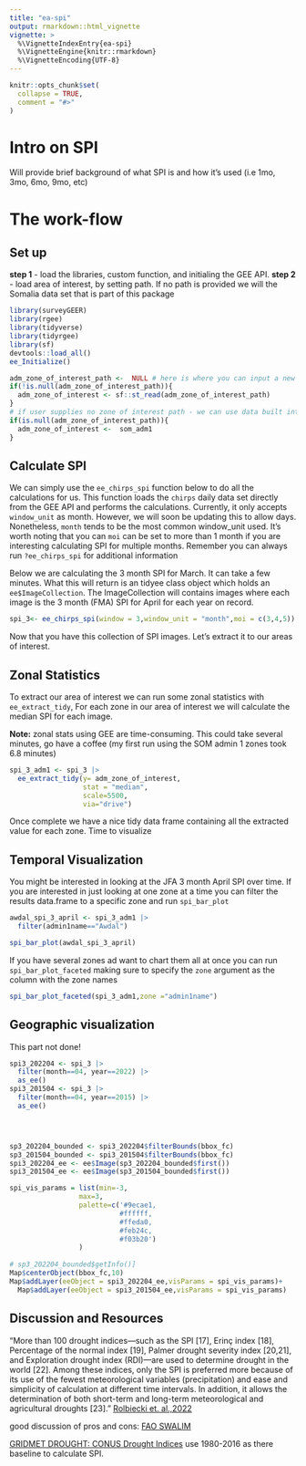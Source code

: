 ```yaml
---
title: "ea-spi"
output: rmarkdown::html_vignette
vignette: >
  %\VignetteIndexEntry{ea-spi}
  %\VignetteEngine{knitr::rmarkdown}
  %\VignetteEncoding{UTF-8}
---
```


```r
knitr::opts_chunk$set(
  collapse = TRUE,
  comment = "#>"
)
```

# Intro on SPI
Will provide brief background of what SPI is and how it's used (i.e 1mo, 3mo, 6mo, 9mo, etc)

# The work-flow

## Set up
**step 1** -  load the libraries, custom function, and initialing the GEE API.
**step 2** - load area of interest, by setting path. If no path is provided we will the Somalia data set that is part of this package


```r
library(surveyGEER)
library(rgee)
library(tidyverse)
library(tidyrgee)
library(sf)
devtools::load_all()
ee_Initialize()

adm_zone_of_interest_path <-  NULL # here is where you can input a new admin zone for graphing SPI by zone
if(!is.null(adm_zone_of_interest_path)){
  adm_zone_of_interest <- sf::st_read(adm_zone_of_interest_path)
}
# if user supplies no zone of interest path - we can use data built into surveyGEER
if(is.null(adm_zone_of_interest_path)){
  adm_zone_of_interest <-  som_adm1  
}

```

## Calculate SPI
We can simply use the `ee_chirps_spi` function below to do all the calculations for us. This function loads the `chirps` daily data set directly from the GEE API and performs the calculations. Currently, it only accepts `window_unit` as month. However, we will soon be updating this to allow days. Nonetheless, `month` tends to be the most common window_unit used. It's worth noting that you can `moi` can be set to more than 1 month if you are interesting calculating SPI for multiple months. Remember you can always run `?ee_chirps_spi` for additional information

Below we are calculating  the 3 month SPI for March. It can take a few minutes. What this will return is an tidyee class object which holds an `ee$ImageCollection`. The ImageCollection will contains images where each image is the 3 month (FMA) SPI for April for each year on record. 

```r
spi_3<- ee_chirps_spi(window = 3,window_unit = "month",moi = c(3,4,5))
```
Now that you have this collection of SPI images. Let's extract it to our areas of interest.

## Zonal Statistics

To extract our area of interest we can run some zonal statistics with `ee_extract_tidy`, For each zone in our area of interest we will calculate the median SPI for each image. 

**Note:** zonal stats using GEE are time-consuming. This could take several minutes, go have a coffee (my first run using the SOM admin 1 zones took 6.8 minutes) 

```r

spi_3_adm1 <- spi_3 |> 
  ee_extract_tidy(y= adm_zone_of_interest,
                  stat = "median",
                  scale=5500,
                  via="drive")
```
Once complete we have a nice tidy data frame containing all the extracted value for each zone. Time to visualize

## Temporal Visualization

You might be interested in looking at the JFA 3 month April SPI over time. If you are interested in just looking at one zone at a time you can filter the results data.frame to a specific zone and run `spi_bar_plot`

```r

awdal_spi_3_april <- spi_3_adm1 |> 
  filter(admin1name=="Awdal")

spi_bar_plot(awdal_spi_3_april)

```

If you have several zones ad want to chart them all at once you can run `spi_bar_plot_faceted` making sure to specify the `zone` argument as the column with the zone names
```r
spi_bar_plot_faceted(spi_3_adm1,zone ="admin1name")
```


## Geographic visualization

This part not done!

```r



spi3_202204 <- spi_3 |> 
  filter(month==04, year==2022) |>
  as_ee()
spi3_201504 <- spi_3 |> 
  filter(month==04, year==2015) |> 
  as_ee()




sp3_202204_bounded <- spi3_202204$filterBounds(bbox_fc) 
sp3_201504_bounded <- spi3_201504$filterBounds(bbox_fc) 
spi3_202204_ee <- ee$Image(sp3_202204_bounded$first())  
spi3_201504_ee <- ee$Image(sp3_201504_bounded$first())  

spi_vis_params = list(min=-3,
                 max=3,
                 palette=c('#9ecae1,
                           #ffffff,
                           #ffeda0,
                           #feb24c,
                           #f03b20')
                 )
              
# sp3_202204_bounded$getInfo()]
Map$centerObject(bbox_fc,10)
Map$addLayer(eeObject = spi3_202204_ee,visParams = spi_vis_params)+
  Map$addLayer(eeObject = spi3_201504_ee,visParams = spi_vis_params)

```

## Discussion and Resources

"More than 100 drought indices—such as the SPI [17], Erinç index [18], Percentage of the normal index [19], Palmer drought severity index [20,21], and Exploration drought index (RDI)—are used to determine drought in the world [22]. Among these indices, only the SPI is preferred more because of its use of the fewest meteorological variables (precipitation) and ease and simplicity of calculation at different time intervals. In addition, it allows the determination of both short-term and long-term meteorological and agricultural droughts [23]." [Rolbiecki et. al.,2022](https://www.mdpi.com/2071-1050/14/6/3697/htm)

good discussion of pros and cons:
[FAO SWALIM](https://www.faoswalim.org/resources/site_files/W-14%20Analysis%20of%20General%20Climatic%20Conditions%20in%20Somalia%20in%20Support%20of%20Drought%20Monitoring.pdf)

[GRIDMET DROUGHT: CONUS Drought Indices](https://developers.google.com/earth-engine/datasets/catalog/GRIDMET_DROUGHT#bands) use 1980-2016 as there baseline to calculate SPI.
